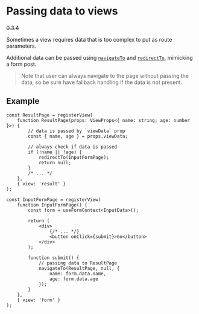 <Module name="brew-js-react" />

# Passing data to views

~~0.3.4~~

Sometimes a view requires data that is too complex to put as route parameters.

Additional data can be passed using [`navigateTo`](:) and [`redirectTo`](:), mimicking a form post.

> Note that user can always navigate to the page without passing the data, so be sure have fallback handling if the data is not present.

## Example

```tsx
const ResultPage = registerView(
    function ResultPage(props: ViewProps<{ name: string; age: number }>) {
        // data is passed by `viewData` prop
        const { name, age } = props.viewData;

        // always check if data is passed
        if (!name || !age) {
            redirectTo(InputFormPage);
            return null;
        }
        /* ... */
    },
    { view: 'result' }
);

const InputFormPage = registerView(
    function InputFormPage() {
        const form = useFormContext<InputData>();

        return (
            <div>
                {/* ... */}
                <button onClick={submit}>Go</button>
            </div>
        );

        function submit() {
            // passing data to ResultPage
            navigateTo(ResultPage, null, {
                name: form.data.name,
                age: form.data.age
            });
        }
    },
    { view: 'form' }
);
```
